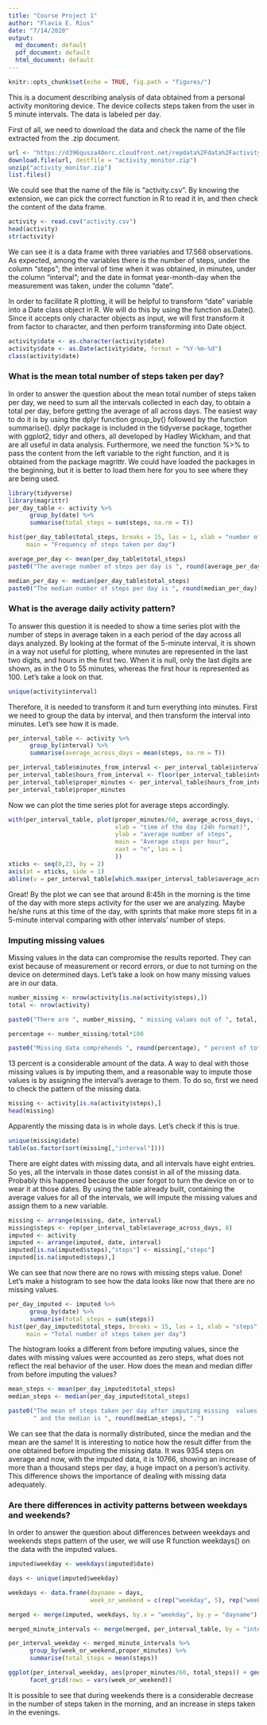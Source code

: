 ```yaml
---
title: "Course Project 1"
author: "Flavia E. Rius"
date: "7/14/2020"
output:
  md_document: default
  pdf_document: default
  html_document: default
---
```


```r
knitr::opts_chunk$set(echo = TRUE, fig.path = "figures/")
```

This is a document describing analysis of data obtained from a personal activity monitoring device. The device collects steps taken from the user in 5 minute intervals. The data is labeled per day.

First of all, we need to download the data and check the name of the file extracted from the .zip document.

```r
url <- "https://d396qusza40orc.cloudfront.net/repdata%2Fdata%2Factivity.zip"
download.file(url, destfile = "activity_monitor.zip")
unzip("activity_monitor.zip")
list.files()
```

We could see that the name of the file is "activity.csv". By knowing the extension, we can pick the 
correct function in R to read it in, and then check the content of the data frame.

```r
activity <- read.csv("activity.csv")
head(activity)
str(activity)
```

We can see it is a data frame with three variables and 17.568 observations. As expected, among the variables there is the number of steps, under the column "steps"; the interval of time when it was obtained, in minutes, under the column "interval"; and the date in format year-month-day when the measurement was taken, under the column "date".

In order to facilitate R plotting, it will be helpful to transform "date" variable into a Date class object in R. We will do this by using the function as.Date(). Since it accepts only character objects as input, we will first transform it from factor to character, and then perform transforming into Date object.

```r
activity$date <- as.character(activity$date)
activity$date <- as.Date(activity$date, format = "%Y-%m-%d")
class(activity$date)
```

### What is the mean total number of steps taken per day?

In order to answer the question about the mean total number of steps taken per day, we need to sum all the intervals collected in each day, to obtain a total per day, before getting the average of all across days. 
The easiest way to do it is by using the dplyr function group_by() followed by the function summarise(). dplyr package is included in the tidyverse package, together with ggplot2, tidyr and others, all developed by Hadley Wickham, and that are all useful in data analysis. 
Furthermore, we need the function %>% to pass the content from the left variable to the right function, and it is obtained from the package magrittr. 
We could have loaded the packages in the beginning, but it is better to load them here for you to see where they are being used.

```r
library(tidyverse)
library(magrittr)
per_day_table <- activity %>% 
      group_by(date) %>% 
      summarise(total_steps = sum(steps, na.rm = T))

hist(per_day_table$total_steps, breaks = 15, las = 1, xlab = "number of steps",
     main = "Frequency of steps taken per day")

average_per_day <- mean(per_day_table$total_steps)
paste0("The average number of steps per day is ", round(average_per_day), ".")

median_per_day <- median(per_day_table$total_steps)
paste0("The median number of steps per day is ", round(median_per_day), ".")
```

### What is the average daily activity pattern?

To answer this question it is needed to show a time series plot with the number of steps in average taken in a each period of the day across all days analyzed. 
By looking at the format of the 5-minute interval, it is shown in a way not useful for plotting, where minutes are represented in the last two digits, and hours in the first two. When it is null, only the last digits are shown, as in the 0 to 55 minutes, whereas the first hour is represented as 100. Let's take a look on that.

```r
unique(activity$interval)
```

Therefore, it is needed to transform it and turn everything into minutes. 
First we need to group the data by interval, and then transform the interval into minutes. Let's see how it is made.

```r
per_interval_table <- activity %>% 
      group_by(interval) %>% 
      summarise(average_across_days = mean(steps, na.rm = T))

per_interval_table$minutes_from_interval <- per_interval_table$interval %% 100
per_interval_table$hours_from_interval <- floor(per_interval_table$interval/100)
per_interval_table$proper_minutes <- per_interval_table$hours_from_interval*60 + per_interval_table$minutes_from_interval
per_interval_table$proper_minutes
```

Now we can plot the time series plot for average steps accordingly.

```r
with(per_interval_table, plot(proper_minutes/60, average_across_days, type = "l", 
                              xlab = "time of the day (24h format)", 
                              ylab = "average number of steps", 
                              main = "Average steps per hour",
                              xaxt = "n", las = 1
                              ))
xticks <- seq(0,23, by = 2)
axis(at = xticks, side = 1)
abline(v = per_interval_table[which.max(per_interval_table$average_across_days), "proper_minutes"]/60, col = "red")
```

Great! By the plot we can see that around 8:45h in the morning is the time of the day with more steps activity for the user we are analyzing. Maybe he/she runs at this time of the day, with sprints that make more steps fit in a 5-minute interval comparing with other intervals' number of steps.

### Imputing missing values

Missing values in the data can compromise the results reported. They can exist because of measurement or record errors, or due to not turning on the device on determined days. Let's take a look on how many missing values are in our data.

```r
number_missing <- nrow(activity[is.na(activity$steps),])
total <- nrow(activity)

paste0("There are ", number_missing, " missing values out of ", total, " observations.")

percentage <- number_missing/total*100

paste0("Missing data comprehends ", round(percentage), " percent of total.")
```

13 percent is a considerable amount of the data. A way to deal with those missing values is by imputing them, and a reasonable way to impute those values is by assigning the interval's average to them. 
To do so, first we need to check the pattern of the missing data.

```r
missing <- activity[is.na(activity$steps),]
head(missing)
```

Apparently the missing data is in whole days. Let's check if this is true.

```r
unique(missing$date)
table(as.factor(sort(missing[,"interval"])))
```

There are eight dates with missing data, and all intervals have eight entries. So yes, all the intervals in those dates consist in all of the missing data. Probably this happened because the user forgot to turn the device on or to wear it at those dates.
By using the table already built, containing the average values for all of the intervals, we will impute the missing values and assign them to a new variable.

```r
missing <- arrange(missing, date, interval)
missing$steps <- rep(per_interval_table$average_across_days, 8)
imputed <- activity
imputed <- arrange(imputed, date, interval)
imputed[is.na(imputed$steps),"steps"] <- missing[,"steps"]
imputed[is.na(imputed$steps),]
```

We can see that now there are no rows with missing steps value. Done!
Let's make a histogram to see how the data looks like now that there are no missing values.

```r
per_day_imputed <- imputed %>% 
      group_by(date) %>% 
      summarise(total_steps = sum(steps))
hist(per_day_imputed$total_steps, breaks = 15, las = 1, xlab = "steps",
     main = "Total number of steps taken per day")
```

The histogram looks a different from before imputing values, since the dates with missing values were accounted as zero steps, what does not reflect the real behavior of the user. 
How does the mean and median differ from before imputing the values?

```r
mean_steps <- mean(per_day_imputed$total_steps)
median_steps <- median(per_day_imputed$total_steps)

paste0("The mean of steps taken per day after imputing missing  values is ", round(mean_steps), 
       " and the median is ", round(median_steps), ".")
```

We can see that the data is normally distributed, since the median and the mean are the same!
It is  interesting to notice how the result differ from the one obtained before imputing the missing data. It was 9354 steps on average and now, with the imputed data, it is 10766, showing an increase of more than a thousand steps per day, a huge impact on a person's activity. This difference shows the importance of dealing with missing data adequately. 

### Are there differences in activity patterns between weekdays and weekends?

In order to answer the question about differences between weekdays and weekends steps pattern of the user, we will use R function weekdays() on the data with the imputed values.

```r
imputed$weekday <- weekdays(imputed$date)

days <- unique(imputed$weekday)

weekdays <- data.frame(dayname = days,
                       week_or_weekend = c(rep("weekday", 5), rep("weekend", 2)))

merged <- merge(imputed, weekdays, by.x = "weekday", by.y = "dayname")

merged_minute_intervals <- merge(merged, per_interval_table, by = "interval") 

per_interval_weekday <- merged_minute_intervals %>%
      group_by(week_or_weekend,proper_minutes) %>%
      summarise(total_steps = mean(steps))

ggplot(per_interval_weekday, aes(proper_minutes/60, total_steps)) + geom_line() +
      facet_grid(rows = vars(week_or_weekend))
```

It is  possible to see that during weekends there is a considerable decrease in the number of steps taken in the morning, and an increase in steps taken in the evenings.